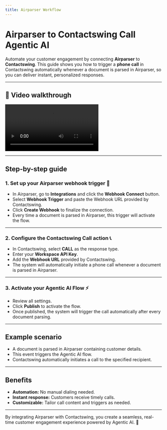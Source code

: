 ```yaml
---
title: Airparser Workflow
---
```


# Airparser to Contactswing Call Agentic AI

Automate your customer engagement by connecting **Airparser** to **Contactswing**. This guide shows you how to trigger a **phone call** in Contactswing automatically whenever a document is parsed in Airparser, so you can deliver instant, personalized responses.

---

## 🎥 Video walkthrough

<div class="card-video">
  <video 
    src="https://storage.googleapis.com/helpsessionvideos/Contactswing/Videos/airparser.mp4" 
    autoplay 
    playsinline 
    controls 
    title="Airparser to Contactswing Workflow"
  ></video>
</div>

---

## Step-by-step guide

### 1. Set up your Airparser webhook trigger 📝

- In Airparser, go to **Integrations** and click the **Webhook Connect** button.
- Select **Webhook Trigger** and paste the Webhook URL provided by Contactswing.
- Click **Create Webhook** to finalize the connection.
- Every time a document is parsed in Airparser, this trigger will activate the flow.

---

### 2. Configure the Contactswing Call action 📞

- In Contactswing, select **CALL** as the response type.
- Enter your **Workspace API Key**.
- Add the **Webhook URL** provided by Contactswing.
- The system will automatically initiate a phone call whenever a document is parsed in Airparser.

---

### 3. Activate your Agentic AI Flow ⚡

- Review all settings.
- Click **Publish** to activate the flow.
- Once published, the system will trigger the call automatically after every document parsing.

---

## Example scenario

- A document is parsed in Airparser containing customer details.
- This event triggers the Agentic AI flow.
- Contactswing automatically initiates a call to the specified recipient.

---

## Benefits

- **Automation:** No manual dialing needed.
- **Instant response:** Customers receive timely calls.
- **Customizable:** Tailor call content and triggers as needed.

---

By integrating Airparser with Contactswing, you create a seamless, real-time customer engagement experience powered by Agentic AI. 🤖
